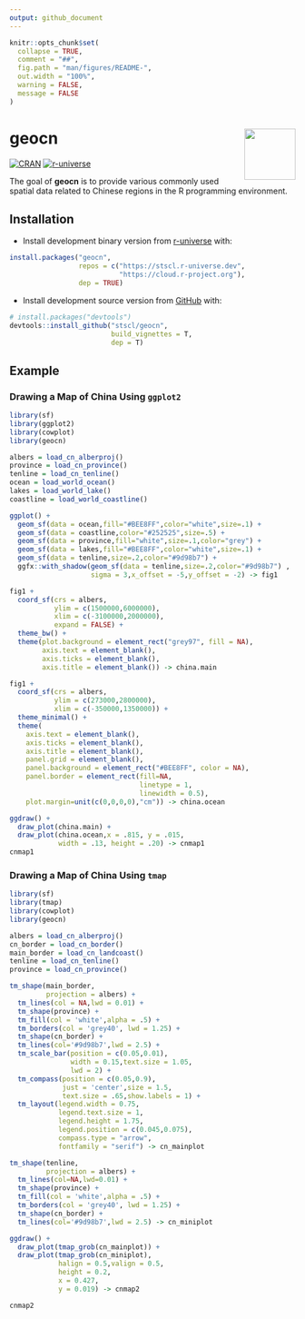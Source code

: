```yaml
---
output: github_document
---
```


<!-- README.md is generated from README.Rmd. Please edit that file -->

```r
knitr::opts_chunk$set(
  collapse = TRUE,
  comment = "##",
  fig.path = "man/figures/README-",
  out.width = "100%",
  warning = FALSE,
  message = FALSE
)
```

# geocn <img src="man/figures/logo.png" align="right" height="90"/>

<!-- badges: start -->

[![CRAN](https://www.r-pkg.org/badges/version/geocn)](https://CRAN.R-project.org/package=geocn)
[![r-universe](https://stscl.r-universe.dev/badges/geocn)](https://stscl.r-universe.dev/geocn)

<!-- badges: end -->

The goal of **geocn** is to provide various commonly used spatial data related to Chinese regions in the R programming environment.

## Installation

- Install development binary version from [r-universe](https://stscl.r-universe.dev/geocn) with:

``` r
install.packages("geocn", 
                 repos = c("https://stscl.r-universe.dev",
                           "https://cloud.r-project.org"),
                 dep = TRUE)
```

- Install development source version from [GitHub](https://github.com/stscl/geocn) with:

``` r
# install.packages("devtools")
devtools::install_github("stscl/geocn",
                         build_vignettes = T,
                         dep = T)
```

## Example

### Drawing a Map of China Using `ggplot2`

```r
library(sf)
library(ggplot2)
library(cowplot)
library(geocn)

albers = load_cn_alberproj()
province = load_cn_province()
tenline = load_cn_tenline()
ocean = load_world_ocean()
lakes = load_world_lake()
coastline = load_world_coastline()

ggplot() +
  geom_sf(data = ocean,fill="#BEE8FF",color="white",size=.1) +
  geom_sf(data = coastline,color="#252525",size=.5) +
  geom_sf(data = province,fill="white",size=.1,color="grey") + 
  geom_sf(data = lakes,fill="#BEE8FF",color="white",size=.1) +
  geom_sf(data = tenline,size=.2,color="#9d98b7") +
  ggfx::with_shadow(geom_sf(data = tenline,size=.2,color="#9d98b7") , 
                    sigma = 3,x_offset = -5,y_offset = -2) -> fig1

fig1 +
  coord_sf(crs = albers,
           ylim = c(1500000,6000000),
           xlim = c(-3100000,2000000),
           expand = FALSE) +
  theme_bw() +
  theme(plot.background = element_rect("grey97", fill = NA),
        axis.text = element_blank(),
        axis.ticks = element_blank(),
        axis.title = element_blank()) -> china.main

fig1 + 
  coord_sf(crs = albers,
           ylim = c(273000,2800000),
           xlim = c(-350000,1350000)) +
  theme_minimal() +
  theme(
    axis.text = element_blank(),
    axis.ticks = element_blank(),
    axis.title = element_blank(),
    panel.grid = element_blank(),
    panel.background = element_rect("#BEE8FF", color = NA),
    panel.border = element_rect(fill=NA,
                                linetype = 1,
                                linewidth = 0.5),
    plot.margin=unit(c(0,0,0,0),"cm")) -> china.ocean

ggdraw() +
  draw_plot(china.main) +
  draw_plot(china.ocean,x = .815, y = .015,
            width = .13, height = .20) -> cnmap1
cnmap1
```

### Drawing a Map of China Using `tmap`

```r
library(sf)
library(tmap)
library(cowplot)
library(geocn)

albers = load_cn_alberproj()
cn_border = load_cn_border()
main_border = load_cn_landcoast()
tenline = load_cn_tenline()
province = load_cn_province()

tm_shape(main_border,
         projection = albers) +
  tm_lines(col = NA,lwd = 0.01) +
  tm_shape(province) +
  tm_fill(col = 'white',alpha = .5) +
  tm_borders(col = 'grey40', lwd = 1.25) +
  tm_shape(cn_border) +
  tm_lines(col='#9d98b7',lwd = 2.5) +
  tm_scale_bar(position = c(0.05,0.01),
               width = 0.15,text.size = 1.05,
               lwd = 2) +
  tm_compass(position = c(0.05,0.9),
             just = 'center',size = 1.5,
             text.size = .65,show.labels = 1) +
  tm_layout(legend.width = 0.75,
            legend.text.size = 1,
            legend.height = 1.75,
            legend.position = c(0.045,0.075),
            compass.type = "arrow",
            fontfamily = "serif") -> cn_mainplot

tm_shape(tenline,
         projection = albers) +
  tm_lines(col=NA,lwd=0.01) +
  tm_shape(province) +
  tm_fill(col = 'white',alpha = .5) +
  tm_borders(col = 'grey40', lwd = 1.25) +
  tm_shape(cn_border) +
  tm_lines(col='#9d98b7',lwd = 2.5) -> cn_miniplot

ggdraw() +
  draw_plot(tmap_grob(cn_mainplot)) +
  draw_plot(tmap_grob(cn_miniplot),
            halign = 0.5,valign = 0.5,
            height = 0.2,
            x = 0.427,
            y = 0.019) -> cnmap2
```

```r
cnmap2
```
